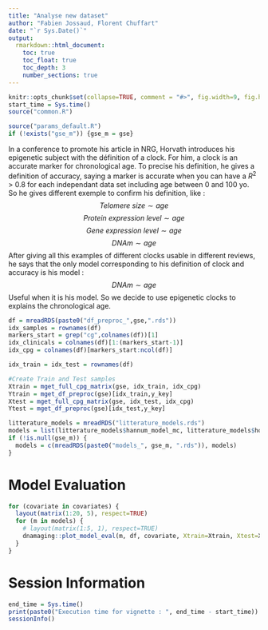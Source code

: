 ---
title: "Analyse new dataset"
author: "Fabien Jossaud, Florent Chuffart"
date: "`r Sys.Date()`"
output: 
  rmarkdown::html_document:
    toc: true
    toc_float: true
    toc_depth: 3
    number_sections: true
---
 
  
```{r echo=FALSE}
knitr::opts_chunk$set(collapse=TRUE, comment = "#>", fig.width=9, fig.height=6, eval=TRUE, echo=TRUE, results="verbatim")
start_time = Sys.time()
source("common.R")
```

```{r params_default}
source("params_default.R")
if (!exists("gse_m")) {gse_m = gse}
```

In a conference to promote his article in NRG, Horvath introduces his epigenetic subject with the définition of a clock. 
For him, a clock is an accurate marker for chronological age. 
To precise his definition, he gives a definition of accuracy, saying a marker is accurate when you can have a $R^2$ > 0.8 for each independant data set including age between 0 and 100 yo.
So he gives different exemple to confirm his definition, like :
$$Telomere~size \sim age$$
$$Protein~expression~level \sim age$$
$$Gene~expression~level \sim age$$
$$DNAm \sim age$$
After giving all this examples of different clocks usable in different reviews, he says that the only model corresponding to his definition of clock and accuracy is his model : $$DNAm \sim age$$
Useful when it is his model.
So we decide to use epigenetic clocks to explains the chronological age. 

```{r building_indexes}
df = mreadRDS(paste0("df_preproc_",gse,".rds"))
idx_samples = rownames(df)
markers_start = grep("cg",colnames(df))[1]
idx_clinicals = colnames(df)[1:(markers_start-1)]
idx_cpg = colnames(df)[markers_start:ncol(df)]
```



```{r parameters}
idx_train = idx_test = rownames(df)
``` 

```{r loading train/test sets}
#Create Train and Test samples
Xtrain = mget_full_cpg_matrix(gse, idx_train, idx_cpg)
Ytrain = mget_df_preproc(gse)[idx_train,y_key]
Xtest = mget_full_cpg_matrix(gse, idx_test, idx_cpg)
Ytest = mget_df_preproc(gse)[idx_test,y_key]
``` 


```{r loading models}
litterature_models = mreadRDS("litterature_models.rds")
models = list(litterature_models$hannum_model_mc, litterature_models$horvath_model_mc)
if (!is.null(gse_m)) {
  models = c(mreadRDS(paste0("models_", gse_m, ".rds")), models)  
}
```

# Model Evaluation

```{r model evaluation, fig.width=12, fig.height=15, echo=FALSE, results="hide"}
for (covariate in covariates) {
  layout(matrix(1:20, 5), respect=TRUE)  
  for (m in models) {
    # layout(matrix(1:5, 1), respect=TRUE)
    dnamaging::plot_model_eval(m, df, covariate, Xtrain=Xtrain, Xtest=Xtest, Ytrain=Ytrain, Ytest=Ytest)
  }
}
```




# Session Information

```{r, results="verbatim"}
end_time = Sys.time()
print(paste0("Execution time for vignette : ", end_time - start_time))
sessionInfo()
```
